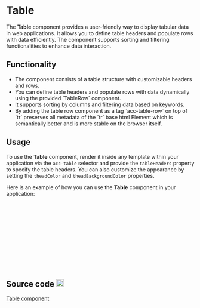 
<Meta of={TableStories} />

<style>
  {`
    .github-icon {
      margin-left: 0.25rem;
    }
  `}
</style>

# Table

The <strong>Table</strong> component provides a user-friendly way to display tabular data in web applications. It allows you to define table headers and populate rows with data efficiently. The component supports sorting and filtering functionalities to enhance data interaction.

<Canvas of={TableStories.Primary} />

<Controls />

## Functionality

<ul>
  <li>The component consists of a table structure with customizable headers and rows.</li>
  <li>You can define table headers and populate rows with data dynamically using the provided `TableRow` component.</li>
  <li>It supports sorting by columns and filtering data based on keywords.</li>
  <li>By adding the table row component as a tag `acc-table-row` on top of `tr` preserves all metadata of the `tr` base html Element which is semantically better and is more stable on the browser itself. </li>
</ul>

## Usage

To use the <strong>Table</strong> component, render it inside any template within your application via the `acc-table` selector and provide the `tableHeaders` property to specify the table headers. You can also customize the appearance by setting the `theadColor` and `theadBackgroundColor` properties.

Here is an example of how you can use the <strong>Table</strong> component in your application:

```html
<acc-table
  [tableHeaders]="yourTableHeaders"
  [data]="yourTableData"
>
  <!-- You can use the provided TableRow component for populating rows -->
  <tr acc-table-row>
    <!-- Add your columns here -->
    <td>...</td>
    <td>...</td>
    <td>...</td>
  </tr>
</acc-table>

```

## Source code <img className="github-icon" src={GithubIcon} alt="github" width="20"/>

[Table component](https://github.com/histefanov/accedia-angular-components/tree/main/projects/accedia-angular-components/src/lib/components/button)